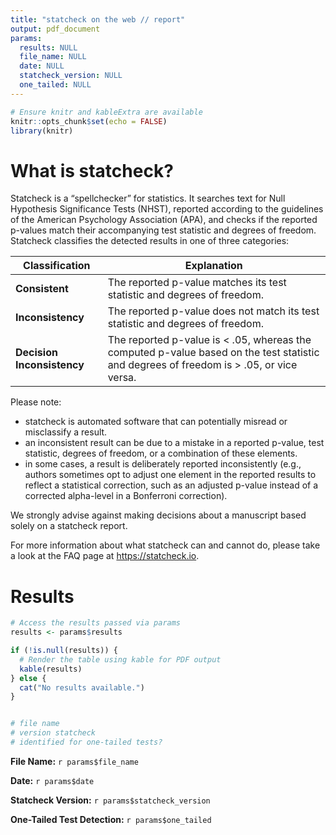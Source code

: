 ```yaml
---
title: "statcheck on the web // report"
output: pdf_document
params:
  results: NULL
  file_name: NULL
  date: NULL
  statcheck_version: NULL
  one_tailed: NULL
---
```


```r
# Ensure knitr and kableExtra are available
knitr::opts_chunk$set(echo = FALSE)
library(knitr)
```

```{=tex}
\begin{center}
  \includegraphics[width=0.5\textwidth]{statcheck-cropped.png}
\end{center}
```
# What is statcheck?

Statcheck is a "spellchecker" for statistics. It searches text for Null Hypothesis Significance Tests (NHST), reported according to the guidelines of the American Psychology Association (APA), and checks if the reported p-values match their accompanying test statistic and degrees of freedom. Statcheck classifies the detected results in one of three categories:

| Classification             | Explanation                                                                                                                               |
|---------------------|---------------------------------------------------|
| **Consistent**             | The reported p-value matches its test statistic and degrees of freedom.                                                                   |
| **Inconsistency**          | The reported p-value does not match its test statistic and degrees of freedom.                                                            |
| **Decision Inconsistency** | The reported p-value is \< .05, whereas the computed p-value based on the test statistic and degrees of freedom is \> .05, or vice versa. |

Please note:

-   statcheck is automated software that can potentially misread or misclassify a result.
-   an inconsistent result can be due to a mistake in a reported p-value, test statistic, degrees of freedom, or a combination of these elements.
-   in some cases, a result is deliberately reported inconsistently (e.g., authors sometimes opt to adjust one element in the reported results to reflect a statistical correction, such as an adjusted p-value instead of a corrected alpha-level in a Bonferroni correction).

We strongly advise against making decisions about a manuscript based solely on a statcheck report.

For more information about what statcheck can and cannot do, please take a look at the FAQ page at <https://statcheck.io>.

# Results

```r
# Access the results passed via params
results <- params$results

if (!is.null(results)) {
  # Render the table using kable for PDF output
  kable(results)
} else {
  cat("No results available.")
}


# file name
# version statcheck
# identified for one-tailed tests?
```

**File Name:** `r params$file_name`

**Date:** `r params$date`

**Statcheck Version:** `r params$statcheck_version`

**One-Tailed Test Detection:** `r params$one_tailed`

